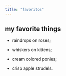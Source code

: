 ```yaml
---
title: "favoritos"
---
```


## my favorite things

-   raindrops on roses;

-   whiskers on kittens;

-   cream colored ponies;

-   crisp apple strudels.

